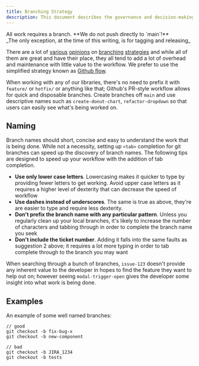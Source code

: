 ```yaml
---
title: Branching Strategy
description: This document describes the governance and decision-making process for the @theholocron organization.
---
```



<Aside type="danger">
	All work requires a branch.
	**We do not push directly to `main`!**<br />
	_The only exception, at the time of this writing, is for tagging and releasing_
</Aside>

There are a lot of [various](http://nvie.com/posts/a-successful-git-branching-model/) [opinions](https://docs.microsoft.com/en-us/vsts/git/concepts/git-branching-guidance) on [branching](https://www.atlassian.com/git/tutorials/comparing-workflows/feature-branch-workflow) [strategies](https://barro.github.io/2016/02/a-succesful-git-branching-model-considered-harmful/) and while all of them are great and have their place, they all tend to add a lot of overhead and maintenance with little value to the workflow. We prefer to use the simplified strategy known as [Github flow](https://guides.github.com/introduction/flow/).

When working with any of our libraries, there's no need to prefix it with `feature/` or `hotfix/` or anything like that; Github's PR-style workflow allows for quick and disposable branches. Create branches off `main` and use descriptive names such as `create-donut-chart`, `refactor-dropdown` so that users can easily see what's being worked on.

## Naming

Branch names should short, concise and easy to understand the work that is being done.  While not a necessity, setting up `<tab>` completion for git branches can speed up the discovery of branch names. The following tips are designed to speed up your workflow with the addition of tab completion.

* **Use only lower case letters**. Lowercasing makes it quicker to type by providing fewer letters to get working. Avoid upper case letters as it requires a higher level of dexterity that can decrease the speed of workflow
* **Use dashes instead of underscores**. The same is true as above, they're are easier to type and require less dexterity.
* **Don't prefix the branch name with any particular pattern**. Unless you regularly clean up your local branches, it's likely to increase the number of characters and tabbing through in order to complete the branch name you seek
* **Don't include the ticket number**. Adding it falls into the same faults as suggestion 2 above; it requires a lot more typing in order to tab complete through to the branch you may want

 When searching through a bunch of branches, `issue-123` doesn't provide any inherent value to the developer in hopes to find the feature they want to help out on; however seeing `modal-trigger-open` gives the developer some insight into what work is being done.

## Examples

An example of some well named branches:

```shell
// good
git checkout -b fix-bug-x
git checkout -b new-component

// bad
git checkout -b JIRA_1234
git checkout -b tests
```
